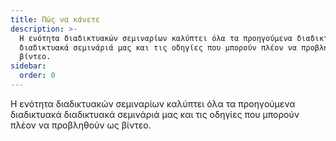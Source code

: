 ```yaml
---
title: Πώς να κάνετε
description: >-
  Η ενότητα διαδικτυακών σεμιναρίων καλύπτει όλα τα προηγούμενα διαδικτυακά
  διαδικτυακά σεμινάριά μας και τις οδηγίες που μπορούν πλέον να προβληθούν ως
  βίντεο.
sidebar:
  order: 0
---
```


Η ενότητα διαδικτυακών σεμιναρίων καλύπτει όλα τα προηγούμενα διαδικτυακά διαδικτυακά σεμινάριά μας και τις οδηγίες που μπορούν πλέον να προβληθούν ως βίντεο.

<CloudinaryImage width="700" height="525" resize="scale" quality="best" alt="Σύντομα διαθέσιμο" src="academy/webinars" errorImage="noimage_opaque_nyrtl0.png" />

